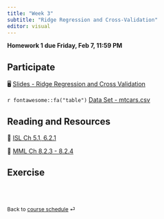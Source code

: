 ```yaml
---
title: "Week 3"
subtitle: "Ridge Regression and Cross-Validation"
editor: visual
---
```


::: callout-important
**Homework 1 due Friday, Feb 7, 11:59 PM**
:::

## Participate

🖥️ [Slides - Ridge Regression and Cross Validation](/slides/05-ridge-cv.html)

`r fontawesome::fa("table")` [Data Set - mtcars.csv](/slides/data/mtcars.csv)


## Reading and Resources

📖 [ISL Ch 5.1, 6.2.1](https://www.statlearning.com/)

📖 [MML Ch 8.2.3 - 8.2.4](https://mml-book.github.io/book/mml-book.pdf)

<!-- 📖 [matplotlib](https://matplotlib.org/stable/plot_types/index.html) -->

## Exercise

<!-- 📋 [Lab-05 R Data Summary](/exercise/lab05-rtype.html) -->

<!-- 📋 [Lab-06 Python Data Structure](/exercise/lab06-py.html) -->

<!-- 📋 [Lab-07 Plotting](/exercise/lab07-plot.html) (Present) -->

<br><br>

::: {style="font-size: 0.875em;"}
Back to [course schedule](/ "Course schedule") ⏎
:::
